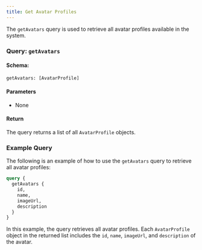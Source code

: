 ```yaml
---
title: Get Avatar Profiles
---
```



The `getAvatars` query is used to retrieve all avatar profiles available in the system.

### Query: `getAvatars`

#### Schema:
```graphql
getAvatars: [AvatarProfile]
```

#### Parameters

- None

#### Return

The query returns a list of all `AvatarProfile` objects.

### Example Query

The following is an example of how to use the `getAvatars` query to retrieve all avatar profiles:

```graphql
query {
  getAvatars {
    id,
    name,
    imageUrl,
    description
  }
}
```

In this example, the query retrieves all avatar profiles. Each `AvatarProfile` object in the returned list includes the `id`, `name`, `imageUrl`, and `description` of the avatar.